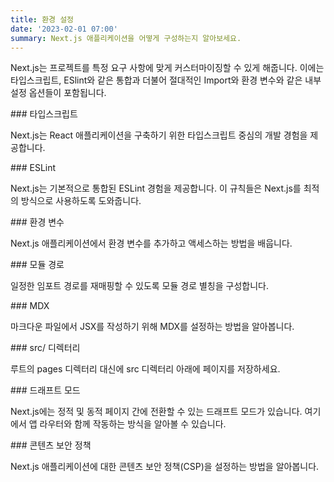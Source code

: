 ```yaml
---
title: 환경 설정
date: '2023-02-01 07:00'
summary: Next.js 애플리케이션을 어떻게 구성하는지 알아보세요.
---
```


Next.js는 프로젝트를 특정 요구 사항에 맞게 커스터마이징할 수 있게 해줍니다. 이에는 타입스크립트, ESlint와 같은 통합과 더불어 절대적인 Import와 환경 변수와 같은 내부 설정 옵션들이 포함됩니다.

<div className="grid grid-cols-1 sm:grid-cols-2 gap-4">

<Card href="/docs/nextjs/configuring/typescript">
### 타입스크립트

Next.js는 React 애플리케이션을 구축하기 위한 타입스크립트 중심의 개발 경험을 제공합니다.
</Card>

<Card href="/docs/nextjs/configuring/eslint">
### ESLint

Next.js는 기본적으로 통합된 ESLint 경험을 제공합니다. 이 규칙들은 Next.js를 최적의 방식으로 사용하도록 도와줍니다.
</Card>

<Card href="/docs/nextjs/configuring/environment-variables">
### 환경 변수

Next.js 애플리케이션에서 환경 변수를 추가하고 액세스하는 방법을 배웁니다.
</Card>

<Card href="/docs/nextjs/configuring/absolute-imports-and-module-aliases">
### 모듈 경로

일정한 임포트 경로를 재매핑할 수 있도록 모듈 경로 별칭을 구성합니다.
</Card>

<Card href="/docs/nextjs/configuring/mdx">
### MDX

마크다운 파일에서 JSX를 작성하기 위해 MDX를 설정하는 방법을 알아봅니다.
</Card>

<Card href="/docs/nextjs/configuring/src-directory">
### src/ 디렉터리

루트의 pages 디렉터리 대신에 src 디렉터리 아래에 페이지를 저장하세요.
</Card>

<Card href="/docs/nextjs/configuring/draft-mode">
### 드래프트 모드

Next.js에는 정적 및 동적 페이지 간에 전환할 수 있는 드래프트 모드가 있습니다. 여기에서 앱 라우터와 함께 작동하는 방식을 알아볼 수 있습니다.
</Card>

<Card href="/docs/nextjs/configuring/content-security-policy">
### 콘텐츠 보안 정책

Next.js 애플리케이션에 대한 콘텐츠 보안 정책(CSP)을 설정하는 방법을 알아봅니다.
</Card>

</div>